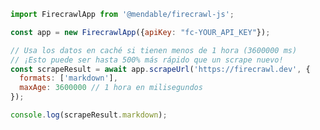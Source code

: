 ```javascript JavaScript
import FirecrawlApp from '@mendable/firecrawl-js';

const app = new FirecrawlApp({apiKey: "fc-YOUR_API_KEY"});

// Usa los datos en caché si tienen menos de 1 hora (3600000 ms)
// ¡Esto puede ser hasta 500% más rápido que un scrape nuevo!
const scrapeResult = await app.scrapeUrl('https://firecrawl.dev', {
  formats: ['markdown'],
  maxAge: 3600000 // 1 hora en milisegundos
});

console.log(scrapeResult.markdown);
```
